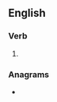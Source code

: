 ==English==

===Verb===
{{head|en|verb form}}

# {{en-past of|lesion}}

===Anagrams===
* {{anagrams|en|a=deeilnos|enediols|enolised|esloined|selenoid}}